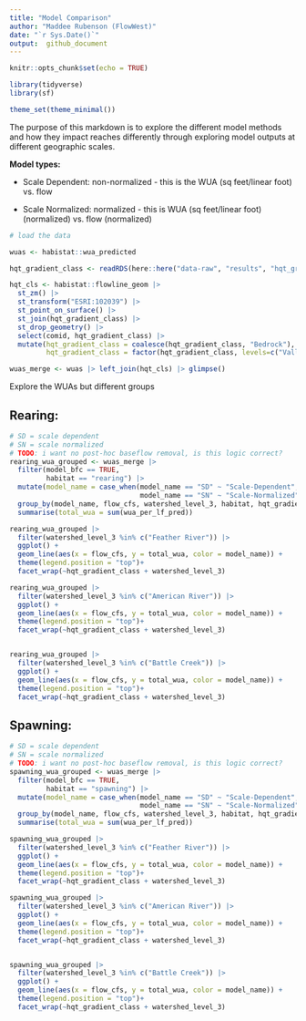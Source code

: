 ```yaml
---
title: "Model Comparison"
author: "Maddee Rubenson (FlowWest)"
date: "`r Sys.Date()`"
output:  github_document
---
```


```r
knitr::opts_chunk$set(echo = TRUE)

library(tidyverse)
library(sf)

theme_set(theme_minimal())

```

The purpose of this markdown is to explore the different model methods and how they impact reaches differently through exploring model outputs at different geographic scales.

**Model types:**

-   Scale Dependent: non-normalized - this is the WUA (sq feet/linear foot) vs. flow

-   Scale Normalized: normalized - this is WUA (sq feet/linear foot) (normalized) vs. flow (normalized)

```r
# load the data

wuas <- habistat::wua_predicted

hqt_gradient_class <- readRDS(here::here("data-raw", "results", "hqt_gradient_class.Rds"))

hqt_cls <- habistat::flowline_geom |>
  st_zm() |>
  st_transform("ESRI:102039") |> 
  st_point_on_surface() |>
  st_join(hqt_gradient_class) |>
  st_drop_geometry() |> 
  select(comid, hqt_gradient_class) |> 
  mutate(hqt_gradient_class = coalesce(hqt_gradient_class, "Bedrock"),
         hqt_gradient_class = factor(hqt_gradient_class, levels=c("Valley Lowland", "Valley Foothill", "Bedrock"))) 

wuas_merge <- wuas |> left_join(hqt_cls) |> glimpse()

```

Explore the WUAs but different groups

## Rearing:

```r
# SD = scale dependent
# SN = scale normalized
# TODO: i want no post-hoc baseflow removal, is this logic correct?
rearing_wua_grouped <- wuas_merge |> 
  filter(model_bfc == TRUE,
         habitat == "rearing") |> 
  mutate(model_name = case_when(model_name == "SD" ~ "Scale-Dependent",
                                model_name == "SN" ~ "Scale-Normalized")) |> 
  group_by(model_name, flow_cfs, watershed_level_3, habitat, hqt_gradient_class) |> 
  summarise(total_wua = sum(wua_per_lf_pred))

rearing_wua_grouped |> 
  filter(watershed_level_3 %in% c("Feather River")) |> 
  ggplot() + 
  geom_line(aes(x = flow_cfs, y = total_wua, color = model_name)) +
  theme(legend.position = "top")+
  facet_wrap(~hqt_gradient_class + watershed_level_3)

rearing_wua_grouped |> 
  filter(watershed_level_3 %in% c("American River")) |> 
  ggplot() + 
  geom_line(aes(x = flow_cfs, y = total_wua, color = model_name)) +
  theme(legend.position = "top")+
  facet_wrap(~hqt_gradient_class + watershed_level_3)


rearing_wua_grouped |> 
  filter(watershed_level_3 %in% c("Battle Creek")) |> 
  ggplot() + 
  geom_line(aes(x = flow_cfs, y = total_wua, color = model_name)) +
  theme(legend.position = "top")+
  facet_wrap(~hqt_gradient_class + watershed_level_3)
```

## Spawning:

```r
# SD = scale dependent
# SN = scale normalized
# TODO: i want no post-hoc baseflow removal, is this logic correct?
spawning_wua_grouped <- wuas_merge |> 
  filter(model_bfc == TRUE,
         habitat == "spawning") |> 
  mutate(model_name = case_when(model_name == "SD" ~ "Scale-Dependent",
                                model_name == "SN" ~ "Scale-Normalized")) |> 
  group_by(model_name, flow_cfs, watershed_level_3, habitat, hqt_gradient_class) |> 
  summarise(total_wua = sum(wua_per_lf_pred))

spawning_wua_grouped |> 
  filter(watershed_level_3 %in% c("Feather River")) |> 
  ggplot() + 
  geom_line(aes(x = flow_cfs, y = total_wua, color = model_name)) +
  theme(legend.position = "top")+
  facet_wrap(~hqt_gradient_class + watershed_level_3)

spawning_wua_grouped |> 
  filter(watershed_level_3 %in% c("American River")) |> 
  ggplot() + 
  geom_line(aes(x = flow_cfs, y = total_wua, color = model_name)) +
  theme(legend.position = "top")+
  facet_wrap(~hqt_gradient_class + watershed_level_3)


spawning_wua_grouped |> 
  filter(watershed_level_3 %in% c("Battle Creek")) |> 
  ggplot() + 
  geom_line(aes(x = flow_cfs, y = total_wua, color = model_name)) +
  theme(legend.position = "top")+
  facet_wrap(~hqt_gradient_class + watershed_level_3)
```
